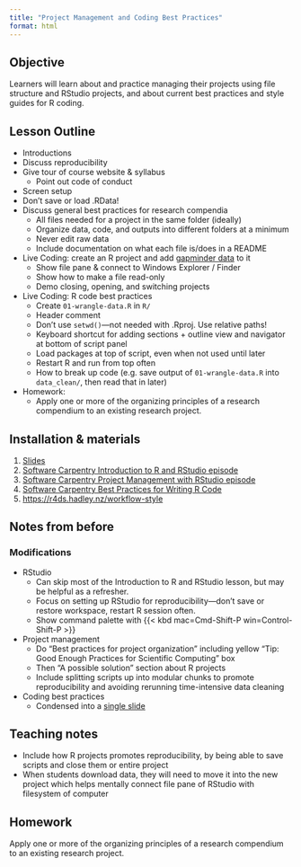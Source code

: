 ```yaml
---
title: "Project Management and Coding Best Practices"
format: html
---
```


## Objective

Learners will learn about and practice managing their projects using file structure and RStudio projects, and about current best practices and style guides for R coding.

## Lesson Outline

-   Introductions
-   Discuss reproducibility
-   Give tour of course website & syllabus
    -   Point out code of conduct
-   Screen setup
-   Don't save or load .RData!
-   Discuss general best practices for research compendia
    -   All files needed for a project in the same folder (ideally)
    -   Organize data, code, and outputs into different folders at a minimum
    -   Never edit raw data
    -   Include documentation on what each file is/does in a README
-   Live Coding: create an R project and add [gapminder data](https://swcarpentry.github.io/r-novice-gapminder/data/gapminder_data.csv) to it
    -   Show file pane & connect to Windows Explorer / Finder
    -   Show how to make a file read-only
    -   Demo closing, opening, and switching projects
-   Live Coding: R code best practices
    -   Create `01-wrangle-data.R` in `R/`
    -   Header comment
    -   Don't use `setwd()`---not needed with .Rproj. Use relative paths!
    -   Keyboard shortcut for adding sections + outline view and navigator at bottom of script panel
    -   Load packages at top of script, even when not used until later
    -   Restart R and run from top often
    -   How to break up code (e.g. save output of `01-wrangle-data.R` into `data_clean/`, then read that in later)
-   Homework:
    -   Apply one or more of the organizing principles of a research compendium to an existing research project.

## Installation & materials

1.  [Slides](slides.qmd)
2.  [Software Carpentry Introduction to R and RStudio episode](https://swcarpentry.github.io/r-novice-gapminder/01-rstudio-intro)
3.  [Software Carpentry Project Management with RStudio episode](https://swcarpentry.github.io/r-novice-gapminder/02-project-intro)
4.  [Software Carpentry Best Practices for Writing R Code](http://swcarpentry.github.io/r-novice-inflammation/06-best-practices-R)
5.  <https://r4ds.hadley.nz/workflow-style>

## Notes from before

### Modifications

-   RStudio
    -   Can skip most of the Introduction to R and RStudio lesson, but may be helpful as a refresher.
    -   Focus on setting up RStudio for reproducibility---don't save or restore workspace, restart R session often.
    -   Show command palette with {{< kbd mac=Cmd-Shift-P win=Control-Shift-P >}}
-   Project management
    -   Do "Best practices for project organization" including yellow "Tip: Good Enough Practices for Scientific Computing" box
    -   Then "A possible solution" section about R projects
    -   Include splitting scripts up into modular chunks to promote reproducibility and avoiding rerunning time-intensive data cleaning
-   Coding best practices
    -   Condensed into a [single slide](https://docs.google.com/presentation/d/1WNNHQtzq2IUMA0RPz9pwgDCTMLzMIxqQhQsTuR0m_BY/edit#slide=id.geda00d7b2c_0_0)

## Teaching notes

-   Include how R projects promotes reproducibility, by being able to save scripts and close them or entire project
-   When students download data, they will need to move it into the new project which helps mentally connect file pane of RStudio with filesystem of computer

## Homework

Apply one or more of the organizing principles of a research compendium to an existing research project.
